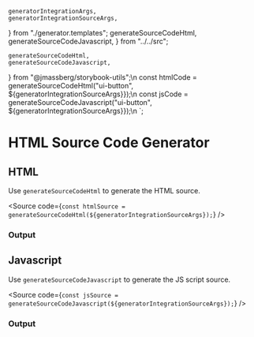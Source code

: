     generatorIntegrationArgs,
    generatorIntegrationSourceArgs,
} from "./generator.templates";
    generateSourceCodeHtml,
    generateSourceCodeJavascript,
} from "../../src";

    generateSourceCodeHtml,
    generateSourceCodeJavascript,
} from "@jmassberg/storybook-utils";\n
const htmlCode = generateSourceCodeHtml("ui-button", ${generatorIntegrationSourceArgs}});\n
const jsCode = generateSourceCodeJavascript("ui-button", ${generatorIntegrationSourceArgs}});\n
`;

<Meta title="Code Generators/HTML" />

# HTML Source Code Generator

## HTML

Use `generateSourceCodeHtml` to generate the HTML source.

<Source
    code={`
const htmlSource = generateSourceCodeHtml(${generatorIntegrationSourceArgs});
`}
/>

### Output

<Source
    dark
    language="html"
    type="code"
    code={generateSourceCodeHtml(generatorIntegrationArgs)}
/>

## Javascript

Use `generateSourceCodeJavascript` to generate the JS script source.

<Source
    code={`
const jsSource = generateSourceCodeJavascript(${generatorIntegrationSourceArgs});
`}
/>

### Output

<Source
    dark
    language="html"
    code={generateSourceCodeJavascript(generatorIntegrationArgs)}
/>
